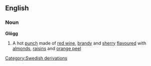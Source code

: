 ==English==
===Noun===
{{wikipedia}}
'''Glögg'''
#A hot [[punch]] made of [[red wine]], [[brandy]] and [[sherry]] [[flavoured]] with [[almond]]s, [[raisin]]s and [[orange peel]]
[[Category:Swedish derivations]]